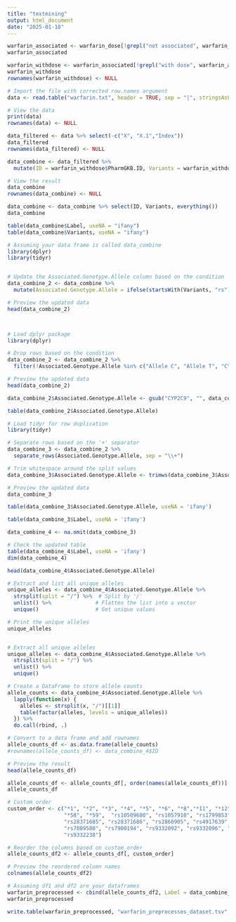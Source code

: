---
title: "textmining"
output: html_document
date: "2025-01-18"
---

```{r}
warfarin_associated <- warfarin_dose[!grepl("not associated", warfarin_dose$Association, ignore.case = TRUE), ]
warfarin_associated

```

```{r}
warfarin_withdose <- warfarin_associated[!grepl("with dose", warfarin_associated$Association, ignore.case = TRUE), ]
warfarin_withdose
rownames(warfarin_withdose) <- NULL

```




```{r}
# Import the file with corrected row.names argument
data <- read.table("warfarin.txt", header = TRUE, sep = "|", stringsAsFactors = FALSE, strip.white = TRUE, row.names = NULL)

# View the data
print(data)
rownames(data) <- NULL

```

```{r}
data_filtered <- data %>% select(-c("X", "X.1","Index"))
data_filtered
rownames(data_filtered) <- NULL

```


```{r}
data_combine <- data_filtered %>%
  mutate(ID = warfarin_withdose$PharmGKB.ID, Variants = warfarin_withdose$Variant)

# View the result
data_combine
rownames(data_combine) <- NULL

```

```{r}
data_combine <- data_combine %>% select(ID, Variants, everything())
data_combine
```

```{r}
table(data_combine$Label, useNA = "ifany")
table(data_combine$Variants, useNA = "ifany")
```

```{r}


# Assuming your data frame is called data_combine
library(dplyr)
library(tidyr)


# Update the Associated.Genotype.Allele column based on the condition
data_combine_2 <- data_combine %>%
  mutate(Associated.Genotype.Allele = ifelse(startsWith(Variants, "rs"), data_combine$Variants, Associated.Genotype.Allele))

# Preview the updated data
head(data_combine_2)




```

```{r}

# Load dplyr package
library(dplyr)

# Drop rows based on the condition
data_combine_2 <- data_combine_2 %>%
  filter(!Associated.Genotype.Allele %in% c("Allele C", "Allele T", "CYP2C9 normal metabolizer", "Genotype CT"))

# Preview the updated data
head(data_combine_2)
```

```{r}
data_combine_2$Associated.Genotype.Allele <- gsub("CYP2C9", "", data_combine_2$Associated.Genotype.Allele)

table(data_combine_2$Associated.Genotype.Allele)
```


```{r}
# Load tidyr for row duplication
library(tidyr)

# Separate rows based on the '+' separator
data_combine_3 <- data_combine_2 %>%
  separate_rows(Associated.Genotype.Allele, sep = "\\+")

# Trim whitespace around the split values
data_combine_3$Associated.Genotype.Allele <- trimws(data_combine_3$Associated.Genotype.Allele)

# Preview the updated data
data_combine_3


```
```{r}
table(data_combine_3$Associated.Genotype.Allele, useNA = 'ifany')
```

```{r}
table(data_combine_3$Label, useNA = 'ifany')
```



```{r}
data_combine_4 <- na.omit(data_combine_3)

# Check the updated table
table(data_combine_4$Label, useNA = 'ifany')
dim(data_combine_4)

```


```{r}
head(data_combine_4$Associated.Genotype.Allele)

```



```{r}
# Extract and list all unique alleles
unique_alleles <- data_combine_4$Associated.Genotype.Allele %>%
  strsplit(split = "/") %>%  # Split by '/'
  unlist() %>%              # Flatten the list into a vector
  unique()                  # Get unique values

# Print the unique alleles
unique_alleles



```

```{r}
# Extract all unique alleles
unique_alleles <- data_combine_4$Associated.Genotype.Allele %>%
  strsplit(split = "/") %>%
  unlist() %>%
  unique()

# Create a DataFrame to store allele counts
allele_counts <- data_combine_4$Associated.Genotype.Allele %>%
  lapply(function(x) {
    alleles <- strsplit(x, "/")[[1]]
    table(factor(alleles, levels = unique_alleles))
  }) %>%
  do.call(rbind, .)

# Convert to a data frame and add rownames
allele_counts_df <- as.data.frame(allele_counts)
#rownames(allele_counts_df) <- data_combine_4$ID

# Preview the result
head(allele_counts_df)


```




```{r}
allele_counts_df <- allele_counts_df[, order(names(allele_counts_df))]
allele_counts_df

```

```{r}
# Custom order
custom_order <- c("*1", "*2", "*3", "*4", "*5", "*6", "*8","*11", "*12", "*13", "*14", "*24", "*46", 
                  "*58", "*59",  "rs10509680", "rs1057910", "rs1799853", "rs202201137",
                  "rs28371685", "rs28371686", "rs2860905", "rs4917639", "rs4918758", "rs56165452", 
                  "rs7089580", "rs7900194", "rs9332092", "rs9332096", "rs9332098", "rs9332131", 
                  "rs9332238")

# Reorder the columns based on custom_order
allele_counts_df2 <- allele_counts_df[, custom_order]

# Preview the reordered column names
colnames(allele_counts_df2)

```

```{r}
# Assuming df1 and df2 are your dataframes
warfarin_preprocessed <- cbind(allele_counts_df2, Label = data_combine_4$Label)
warfarin_preprocessed

```



```{r}
write.table(warfarin_preprocessed, "warfarin_preprocesses_dataset.tsv", sep = "\t", row.names = FALSE, quote = FALSE)


```






